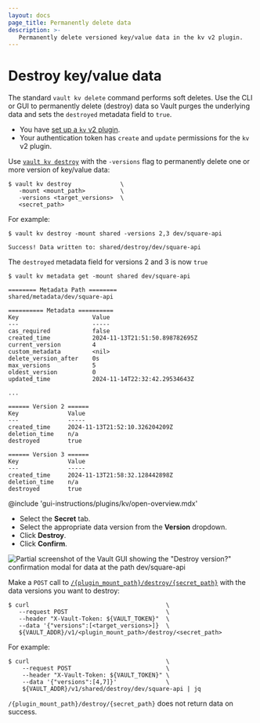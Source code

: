 ```yaml
---
layout: docs
page_title: Permanently delete data
description: >-
   Permanently delete versioned key/value data in the kv v2 plugin.
---
```


# Destroy key/value data

The standard `vault kv delete` command performs soft deletes. Use the CLI or GUI
to permanently delete (destroy) data so Vault purges the underlying data and
sets the `destroyed` metadata field to `true`.


<Tip title="Assumptions">

- You have [set up a `kv` v2 plugin](/vault/docs/secrets/kv/kv-v2/setup). 
- Your authentication token has `create` and `update` permissions for the `kv`
  v2 plugin.

</Tip>


<Tabs>

<Tab heading="CLI" group="cli">

Use [`vault kv destroy`](/vault/docs/command/kv/destroy) with the `-versions` flag to
permanently delete one or more version of key/value data:

```shell-session
$ vault kv destroy              \
   -mount <mount_path>          \
   -versions <target_versions>  \
   <secret_path>
```

For example:

<CodeBlockConfig hideClipboard="true">

```shell-session
$ vault kv destroy -mount shared -versions 2,3 dev/square-api

Success! Data written to: shared/destroy/dev/square-api
```

</CodeBlockConfig>

The `destroyed` metadata field for versions 2 and 3 is now `true`

<CodeBlockConfig hideClipboard="true" highlight="25,32">

```shell-session
$ vault kv metadata get -mount shared dev/square-api

======== Metadata Path ========
shared/metadata/dev/square-api

========== Metadata ==========
Key                     Value
---                     -----
cas_required            false
created_time            2024-11-13T21:51:50.898782695Z
current_version         4
custom_metadata         <nil>
delete_version_after    0s
max_versions            5
oldest_version          0
updated_time            2024-11-14T22:32:42.29534643Z

...

====== Version 2 ======
Key              Value
---              -----
created_time     2024-11-13T21:52:10.326204209Z
deletion_time    n/a
destroyed        true

====== Version 3 ======
Key              Value
---              -----
created_time     2024-11-13T21:58:32.128442898Z
deletion_time    n/a
destroyed        true
```

</CodeBlockConfig>

</Tab>

<Tab heading="GUI" group="gui">

@include 'gui-instructions/plugins/kv/open-overview.mdx'

- Select the **Secret** tab.
- Select the appropriate data version from the **Version** dropdown.
- Click **Destroy**.
- Click **Confirm**.

![Partial screenshot of the Vault GUI showing the "Destroy version?" confirmation modal for data at the path dev/square-api](/img/gui/kv/destroy-version.png)

</Tab>

<Tab heading="API" group="api">

Make a `POST` call to
[`/{plugin_mount_path}/destroy/{secret_path}`](/vault/api-docs/secret/kv/kv-v2#destroy-secret-versions)
with the data versions you want to destroy:

```shell-session
$ curl                                       \
   --request POST                            \
   --header "X-Vault-Token: ${VAULT_TOKEN}"  \
   --data '{"versions":[<target_versions>]}  \
   ${VAULT_ADDR}/v1/<plugin_mount_path>/destroy/<secret_path>
```

For example:

<CodeBlockConfig hideClipboard="true">

```shell-session
$ curl                                       \
    --request POST                           \
    --header "X-Vault-Token: ${VAULT_TOKEN}" \
    --data '{"versions":[4,7]}'              \
    ${VAULT_ADDR}/v1/shared/destroy/dev/square-api | jq

```

`/{plugin_mount_path}/destroy/{secret_path}` does not return data on success.

</CodeBlockConfig>

</Tab>

</Tabs>
